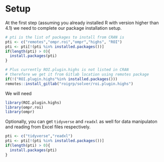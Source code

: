# Setup {.unnumbered}

At the first step (assuming you already installed R with version higher than 4.1) we need to complete our package installation setup. 

```r
# pti is the list of packages to install from CRAN is 
pti <- c("remotes","ompr.roi","ompr","highs", "ROI")
pti <- pti[!(pti %in% installed.packages())]
if(length(pti) > 0){
  install.packages(pti)
}

# Plus currently ROI.plugin.highs is not listed in CRAN 
# therefore we get it from Gitlab location using remotes package
if(!("ROI.plugin.highs"%in% installed.packages()))
remotes::install_gitlab("roigrp/solver/roi.plugin.highs")
```

We will need

```r
library(ROI.plugin.highs)
library(ompr.roi)
library(ompr)
```

Optionally, you can get `tidyverse` and `readxl` as well for data manipulaton and reading from Excel files respectively.

```r
pti <- c("tidyverse","readxl")
pti <- pti[!(pti %in% installed.packages())]
if(length(pti) > 0){
  install.packages(pti)
}
```

